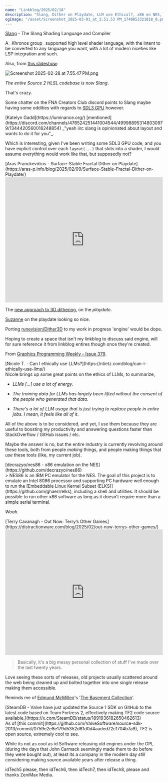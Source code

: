 ```yaml
---
name: "Linkblog/2025/02/18"
description: "Slang, Dither on Playdate, LLM use Ethical?, x86 on NES, Terry Games, TF2 Open Source."
ogImage: "/asset/Screenshot_2025-03-01_at_2.51.53 PM_1740853321818_0.png"
---
```


[Slang](https://shader-slang.org/) - The Slang Shading Language and Compiler

<div class="ml-[2rem] mb-8">
A _Khronos group_ supported high level shader language, with the intent to be converted to any language you want, with a lot of modern niceties like LSP integration and such.

Also, from [this slideshow](https://members.khronos.org/document/dl/33712):

<Image src='/asset/Screenshot_2025-02-28_at_7.55.47 PM_1740785152169_0.png' alt='Screenshot 2025-02-28 at 7.55.47 PM.png' width={2046} height={674} />

_The entire Source 2 HLSL codebase is now Slang_.

That's crazy.

<div class="w-full h-4"></div>

Some chatter on the FNA Creators Club discord points to Slang maybe having some oddities with regards to [SDL3 GPU](https://wiki.libsdl.org/SDL3/CategoryGPU) however.

<div class="ml-[2rem] mb-8">
[Katelyn Gadd](https://luminance.org/) [mentioned](https://discord.com/channels/476524251441004544/499988953148030979/1344420560016248854) _"yeah iirc slang is opinionated about layout and wants to do it for you"_.

Which is interesting, given I've been writing some SDL3 GPU code, and you have explicit control over each `layout(...)` that slots into a shader, I would assume everything would work like that, but supposedly not?

</div>
</div>
[Aras Pranckevičius - Surface-Stable Fractal Dither on Playdate](https://aras-p.info/blog/2025/02/09/Surface-Stable-Fractal-Dither-on-Playdate/)

<div class="ml-[2rem] mb-8">
<iframe
    class="my-2"
    width="100%"
    height="400"
    src="https://www.youtube.com/embed/zhkAIKEHeV0"
    frameborder="0"
    allow="accelerometer; autoplay; clipboard-write; encrypted-media; gyroscope; picture-in-picture"
    allowfullscreen
></iframe>

The [new approach to 3D dithering](https://www.youtube.com/watch?v=EzjWBmhO_1E), on the _playdate_.

[Suzanne](https://en.wikipedia.org/wiki/Blender_(software)#Suzanne) on the playdate looking so nice.

Porting [runevision/Dither3D](https://github.com/runevision/Dither3D) to my work in progress 'engine' would be dope.

<div class="ml-[2rem] mb-8">
Hoping to create a space that isn't my linkblog to discuss said engine, will for sure reference it from linkblog entires though once they're created.

</div>
<div class="w-full h-4"></div>

From [Graphics Programming Weekly - Issue 379](https://www.jendrikillner.com/post/graphics-programming-weekly-issue-379/).

</div>
[Nicole T. - Can I ethically use LLMs?](https://ntietz.com/blog/can-i-ethically-use-llms/)

<div class="ml-[2rem] mb-8">
Nicole brings up some great points on the ethics of LLMs, to summarize,

- _LLMs [...] use a lot of energy._

- _The training data for LLMs has largely been lifted without the consent of the people who generated that data._

- _There's a lot of LLM usage that is just trying to replace people in entire jobs. I mean, it feels like all of it._

All of the above is to be considered, and yet, I use them because they are useful to boosting my productivity and answering questions faster than StackOverflow / GitHub issues / etc.

Maybe the answer is no, but the entire industry is currently revolving around these tools, both from people _making_ things, and people making things that _use_ these tools (like, my current job).

</div>
[decrazyo/nes86 - x86 emulation on the NES](https://github.com/decrazyo/nes86)

<div class="ml-[2rem] mb-8">
> NES86 is an IBM PC emulator for the NES.
The goal of this project is to emulate an Intel 8086 processor and supporting PC hardware well enough to run the [Embeddable Linux Kernel Subset (ELKS)](https://github.com/ghaerr/elks), including a shell and utilities. It should be possible to run other x86 software as long as it doesn't require more than a simple serial terminal.

_Woah._

</div>
[Terry Cavanagh - Out Now: Terry’s Other Games](https://distractionware.com/blog/2025/02/out-now-terrys-other-games/)

<div class="ml-[2rem] mb-8">
<iframe
    class="my-2"
    width="100%"
    height="400"
    src="https://www.youtube.com/embed/0qnv5XR-HlU"
    frameborder="0"
    allow="accelerometer; autoplay; clipboard-write; encrypted-media; gyroscope; picture-in-picture"
    allowfullscreen
></iframe>

> Basically, it's a big messy personal collection of stuff I've made over the last twenty years.

Love seeing these sorts of releases, old projects usually scattered around the web being cleaned up and bolted together into one _single_ release making them accessible.

Reminds me of [Edmund McMillen](https://en.wikipedia.org/wiki/Edmund_McMillen)'s '[The Basement Collection](https://store.steampowered.com/app/214790/The_Basement_Collection/)'.

</div>
[SteamDB - Valve have just updated the Source 1 SDK on GitHub to the latest code based on Team Fortress 2, effectively making TF2 code source available.](https://x.com/SteamDB/status/1891936182650462613)

<div class="ml-[2rem] mb-8">
As of [this commit](https://github.com/ValveSoftware/source-sdk-2013/commit/0759e2e8e179d5352d81d0d4aaded72c1704b7a9), TF2 is open source, extremely cool to see.

While its not as cool as id Software releasing old engines under the GPL (during the days that John Carmack seemingly made them to do before they were bought out), at least its a company in the modern day _still_ considering making source available years after release a thing.

<div class="ml-[2rem] mb-8">
idTech5 please, then idTech6, then idTech7, then idTech8, please and thanks ZeniMax Media.

</div>
</div>
